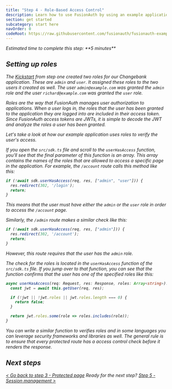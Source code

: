 ```yaml
---
title: "Step 4 - Role-Based Access Control"
description: Learn how to use FusionAuth by using an example application that has a protected page defined.
section: get started
subcategory: start here
navOrder: 0
codeRoot: https://raw.githubusercontent.com/fusionauth/fusionauth-example-express-start-here/main
---
```


<div className="border border-green-700 px-3 rounded-md">
  <i className="fa-duotone fa-stopwatch fa-2x mr-2 text-green-700 align-middle"/> Estimated time to complete this step: **5 minutes**
</div>

## Setting up roles

The [Kickstart](/docs/get-started/download-and-install/development/kickstart) from step one created two roles for our Changebank application. These are `admin` and `user`. It assigned these roles to the two users it created as well. The user `admin@example.com` was granted the `admin` role and the user `richard@example.com` was granted the `user` role.

Roles are the way that FusionAuth manages user authorization to applications. When a user logs in, the roles that the user has been granted to the application they are logged into are included in their access token. Since FusionAuth access tokens are JWTs, it is simple to decode the JWT and analyze the roles a user has been granted.

Let's take a look at how our example application uses roles to verify the user's access.

If you open the `src/sdk.ts` file and scroll to the `userHasAccess` function, you'll see that the final parameter of this function is an array. This array contains the names of the roles that are allowed to access a specific page in the application. For example, the `/account` route calls this method like this:

```typescript
if (!await sdk.userHasAccess(req, res, ["admin", "user"])) {
  res.redirect(302, '/login');
  return;
}
```

This means that the user must have either the `admin` or the `user` role in order to access the `/account` page.

Similarly, the `/admin` route makes a similar check like this:

```typescript
if (!await sdk.userHasAccess(req, res, ["admin"])) {
  res.redirect(302, '/account');
  return;
}
```

However, this route requires that the user has the `admin` role.

The check for the roles is located in the `userHasAccess` function of the `src/sdk.ts` file. If you jump over to that function, you can see that the function confirms that the user has one of the specified roles like this:

```typescript
async userHasAccess(req: Request, res: Response, roles: Array<string>): Promise<boolean> {
  const jwt = await this.getUser(req, res);

  if (!jwt || !jwt.roles || jwt.roles.length === 0) {
    return false;
  }

  return jwt.roles.some(role => roles.includes(role));
}
```

You can write a similar function to verifies roles and in some languages you can leverage security frameworks and libraries as well. The general rule is to ensure that every protected route has a access control check before it renders the response.

## Next steps

[\< Go back to step 3 - Protected page](step-3) <span class="inline-block mx-6 font-bold">Ready for the next step?</span> [Step 5 - Session management \>](step-5)


